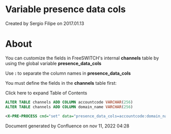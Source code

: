 
# Variable presence data cols 

 Created by  Sergio Filipe on 2017.01.13

# About

You can customize the fields in FreeSWITCH's internal **channels** table by using the global variable **presence\_data\_cols**

Use **:** to separate the column names in **presence\_data\_cols**

You must define the fields in the **channels** table first:

Click here to expand Table of Contents

```sql
ALTER TABLE channels ADD COLUMN accountcode VARCHAR(256)
ALTER TABLE channels ADD COLUMN domain_name VARCHAR(256)
```

```xml
<X-PRE-PROCESS cmd="set" data="presence_data_cols=accountcode:domain_name"/>
```

Document generated by Confluence on nov 11, 2022 04:28
